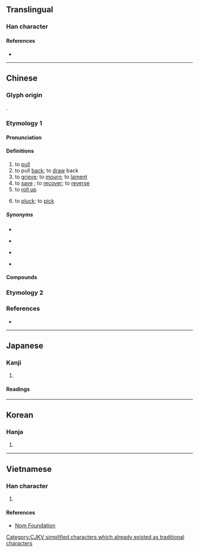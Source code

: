 {{also|輓}}
{{character info}}
{{character info|0x2F8B9}}
==Translingual==

===Han character===
{{Han char|rn=64|rad=手|as=07|sn=10|four=57016|canj=QNAU|ids=⿰扌免}}

====References====
* {{Han ref|kx=0432.090|dkj=12111|dj=0781.170|hdz=31886.050|uh=633D|ud=25405|bh=AEBE|bd=44734}}

----

==Chinese==
{{zh-forms}}

===Glyph origin===
{{Han etym}}
{{Han compound|手|alt1=扌|免|ls=psc|c1=s|c2=p}}.

===Etymology 1===

====Pronunciation====
{{zh-pron
|m=wǎn
|c=waan5
|mn=ml:boán/bán
|mn_note=boán - literary; bán - vernacular
|mc=y
|oc=y
|cat=v
}}

====Definitions====
{{zh-hanzi}}

# to [[pull]]
# to pull [[back]]; to [[draw]] back
# to [[grieve]]; to [[mourn]]; to [[lament]] {{gl|a person's death}}
# to [[save]] {{gl|damages, reputation, lost fortune, etc.}}; to [[recover]]; to [[reverse]]
# to [[roll up]]
# {{lb|zh|Min Nan}} to [[pluck]]; to [[pick]]
#: {{zh-x|細漢 偷 挽 匏，大漢 偷 牽 牛|one's behavior as a child will be paralleled in adulthood<br>'[[細漢偷挽匏，大漢偷牽牛|if as a child one '''picks''' calabash (and steals them), then as adult one will lead cattle (and steal them) too]]'|3=MN}}

=====Synonyms=====
* {{s|to pull}}
{{zh-dial|拉}}
{{zh-syn-saurus|拖曳}}
* {{s|to grieve}}
{{zh-syn-saurus|悼念}}
* {{s|to save}} {{zh-l|挽回}}
* {{s|to roll up}} {{zh-l|捲起}}

====Compounds====
{{zh-der|共挽鹿車|剝挽|力挽狂瀾|挽回|挽手|挽手兒|挽救|挽歌|挽歌郎|挽留|挽眉毛|挽袖|挽轂|挽面|挽麥子|推挽|遮挽|遮道挽留|鹿車共挽}}

===Etymology 2===
{{zh-see|輓|svt}}

===References===
* {{thcwd|6006}}

{{zh-cat|Intermediate|Death}}

----

==Japanese==

===Kanji===
{{ja-kanji|grade=|rs=手07}}

# {{rfdef|ja|sort=手07}}

====Readings====
{{ja-readings
|goon=もん
|kanon=ばん
|kun=ひ-く
}}

----

==Korean==

===Hanja===
{{ko-hanja|hangeul=만}}

# {{rfdef|ko|sort=手07}}

----

==Vietnamese==

===Han character===
{{vi-readings|reading=vãn|rs=手07}}

# {{rfdef|vi|sort=手07}}

====References====
* [http://nomfoundation.org/common/nom_details.php?codepoint=633d Nom Foundation]

[[Category:CJKV simplified characters which already existed as traditional characters]]